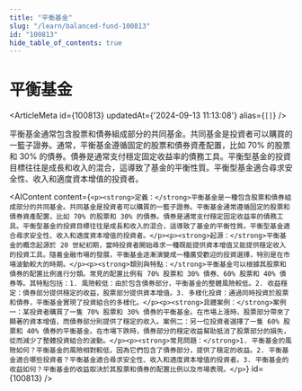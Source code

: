 ```yaml
---
title: "平衡基金"
slug: "/learn/balanced-fund-100813"
id: "100813"
hide_table_of_contents: true
---
```



# 平衡基金

<ArticleMeta id={100813} updatedAt={'2024-09-13 11:13:08'} alias={`[]`} />
<div className='border-solid border-b border-t-0 my-4 border-[var(--ifm-color-gray-300)]' />

平衡基金通常包含股票和債券組成部分的共同基金。共同基金是投資者可以購買的一籃子證券。通常，平衡基金遵循固定的股票和債券資產配置，比如 70% 的股票和 30% 的債券。債券是通常支付穩定固定收益率的債務工具。平衡型基金的投資目標往往是成長和收入的混合，這導致了基金的平衡性質。平衡型基金適合尋求安全性、收入和適度資本增值的投資者。

<AIContent content={`<p><strong>定義：</strong>平衡基金是一種包含股票和債券組成部分的共同基金。共同基金是投資者可以購買的一籃子證券。平衡基金通常遵循固定的股票和債券資產配置，比如 70% 的股票和 30% 的債券。債券是通常支付穩定固定收益率的債務工具。平衡型基金的投資目標往往是成長和收入的混合，這導致了基金的平衡性質。平衡型基金適合尋求安全性、收入和適度資本增值的投資者。</p><p><strong>起源：</strong>平衡基金的概念起源於 20 世紀初期，當時投資者開始尋求一種既能提供資本增值又能提供穩定收入的投資工具。隨着金融市場的發展，平衡基金逐漸演變成一種廣受歡迎的投資選擇，特別是在市場波動較大的時期。</p><p><strong>類別與特點：</strong>平衡基金可以根據其股票和債券的配置比例進行分類。常見的配置比例有 70% 股票和 30% 債券、60% 股票和 40% 債券等。其特點包括：1. 風險較低：由於包含債券部分，平衡基金的整體風險較低。2. 收益穩定：債券部分提供穩定的收益，股票部分提供資本增值。3. 多樣化投資：通過同時投資於股票和債券，平衡基金實現了投資組合的多樣化。</p><p><strong>具體案例：</strong>案例一：某投資者購買了一隻 70% 股票和 30% 債券的平衡基金。在市場上漲時，股票部分帶來了顯著的資本增值，而債券部分則提供了穩定的收入。案例二：另一位投資者選擇了一隻 60% 股票和 40% 債券的平衡基金。在市場下跌時，債券部分的穩定收益幫助抵消了股票部分的損失，從而減少了整體投資組合的波動。</p><p><strong>常見問題：</strong>1. 平衡基金的風險如何？平衡基金的風險相對較低，因為它們包含了債券部分，提供了穩定的收益。2. 平衡基金適合哪些投資者？平衡基金適合尋求安全性、收入和適度資本增值的投資者。3. 平衡基金的收益如何？平衡基金的收益取決於其股票和債券的配置比例以及市場表現。</p>`} id={100813} />
